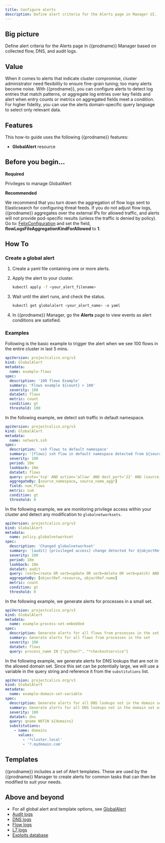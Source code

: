 ```yaml
---
title: Configure alerts
description: Define alert criteria for the Alerts page in Manager UI.
---
```


## Big picture

Define alert criteria for the Alerts page in {{prodname}} Manager based on collected flow, DNS, and audit logs.

## Value

When it comes to alerts that indicate cluster compromise, cluster administrator need flexibility to ensure fine-grain tuning; too many alerts become noise. With {{prodname}}, you can configure alerts to detect log entries that match patterns, or aggregate log entries over key fields and alert when entry counts or metrics on aggregated fields meet a condition. For higher fidelity, you can use the alerts domain-specific query language to select only relevant data.

## Features

This how-to guide uses the following {{prodname}} features:

- **GlobalAlert** resource

## Before you begin...

**Required**

Privileges to manage GlobalAlert

**Recommended**

We recommend that you turn down the aggregation of flow logs sent to Elasticsearch for configuring threat feeds. If you do not adjust flow logs, {{prodname}} aggregates over the external IPs for allowed traffic, and alerts will not provide pod-specific results (unless the traffic is denied by policy). Go to: [FelixConfiguration](../reference/resources/felixconfig.mdx) and set the field, **flowLogsFileAggregationKindForAllowed** to **1**.

## How To

### Create a global alert

1. Create a yaml file containing one or more alerts.
1. Apply the alert to your cluster.

   ```bash
   kubectl apply -f <your_alert_filename>
   ```

1. Wait until the alert runs, and check the status.

   ```bash
   kubectl get globalalert <your_alert_name> -o yaml
   ```

1. In {{prodname}} Manager, go the **Alerts** page to view events
   as alert conditions are satisfied.

### Examples

Following is the basic example to trigger the alert when we see 100 flows in the entire cluster in last 5 mins.

```yaml
apiVersion: projectcalico.org/v3
kind: GlobalAlert
metadata:
  name: example-flows
spec:
  description: '100 flows Example'
  summary: 'Flows example ${count} > 100'
  severity: 100
  dataSet: flows
  metric: count
  condition: gt
  threshold: 100
```

In the following example, we detect ssh traffic in default namespace.

```yaml
apiVersion: projectcalico.org/v3
kind: GlobalAlert
metadata:
  name: network.ssh
spec:
  description: 'ssh flows to default namespace'
  summary: '[flows] ssh flow in default namespace detected from ${source_namespace}/${source_name_aggr}'
  severity: 100
  period: 10m
  lookback: 10m
  dataSet: flows
  query: proto='tcp' AND action='allow' AND dest_port='22' AND (source_namespace='default' OR dest_namespace='default') AND reporter=src
  aggregateBy: [source_namespace, source_name_aggr]
  field: num_flows
  metric: sum
  condition: gt
  threshold: 0
```

In the following example, we are monitoring privilege access within your cluster and detect any modification to `globalnetworksets`.

```yaml
apiVersion: projectcalico.org/v3
kind: GlobalAlert
metadata:
  name: policy.globalnetworkset
spec:
  description: 'Changed globalnetworkset'
  summary: '[audit] [privileged access] change detected for ${objectRef.resource} ${objectRef.name}'
  severity: 100
  period: 10m
  lookback: 10m
  dataSet: audit
  query: (verb=create OR verb=update OR verb=delete OR verb=patch) AND "objectRef.resource"=globalnetworksets
  aggregateBy: [objectRef.resource, objectRef.name]
  metric: count
  condition: gt
  threshold: 0
```

In the following example, we generate alerts for processes in a small set.

```yaml
apiVersion: projectcalico.org/v3
kind: GlobalAlert
metadata:
  name: example-process-set-embedded
spec:
  description: Generate alerts for all flows from processes in the set
  summary: Generate alerts for all flows from processes in the set
  severity: 100
  dataSet: flows
  query: process_name IN {"python?", "*checkoutservice"}
```

In the following example, we generate alerts for DNS lookups that are not in the allowed domain set.
Since this set can be potentially large, we will use a variable in the query string and reference it from the `substitutions` list.

```yaml
apiVersion: projectcalico.org/v3
kind: GlobalAlert
metadata:
  name: example-domain-set-variable
spec:
  description: Generate alerts for all DNS lookups not in the domain set
  summary: Generate alerts for all DNS lookups not in the domain set with variable
  severity: 100
  dataSet: dns
  query: qname NOTIN ${domains}
  substitutions:
    - name: domains
      values:
        - '*cluster.local'
        - '?.mydomain.com'
```

## Templates

{{prodname}} includes a set of Alert templates. These are used
by the {{prodname}} Manager to create alerts
for common tasks that can then be modified to suit your needs.

## Above and beyond

- For all global alert and template options, see [GlobalAlert](../reference/resources/globalalert.mdx)
- [Audit logs](elastic/audit-overview.mdx)
- [DNS logs](elastic/dns/index.mdx)
- [Flow logs](elastic/flow/index.mdx)
- [L7 logs](elastic/l7/index.mdx)
- [Exploits database](https://www.exploit-db.com/exploits/45925)
